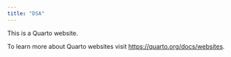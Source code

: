 ```yaml
---
title: "DSA"
---
```


This is a Quarto website.

To learn more about Quarto websites visit <https://quarto.org/docs/websites>.
